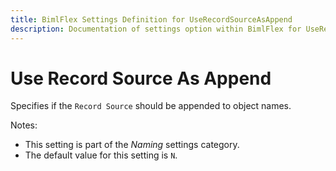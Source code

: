 ---
title: BimlFlex Settings Definition for UseRecordSourceAsAppend
description: Documentation of settings option within BimlFlex for UseRecordSourceAsAppend
---
<head>
  <meta name="varigenceProduct" content="BimlFlex"></meta>
  <meta name="varigenceArticleType" content="Reference"></meta>
</head>


# Use Record Source As Append

Specifies if the `Record Source` should be appended to object names.

Notes:

* This setting is part of the *Naming* settings category.
* The default value for this setting is `N`.
